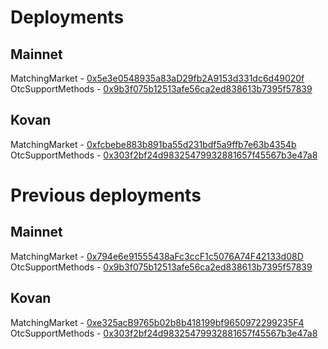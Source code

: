 
<DocsLayout>

# Deployments

## Mainnet

MatchingMarket - [0x5e3e0548935a83aD29fb2A9153d331dc6d49020f](https://etherscan.io/address/0x5e3e0548935a83ad29fb2a9153d331dc6d49020f)
OtcSupportMethods - [0x9b3f075b12513afe56ca2ed838613b7395f57839](https://etherscan.io/address/0x9b3f075b12513afe56ca2ed838613b7395f57839)

## Kovan

MatchingMarket - [0xfcbebe883b891ba55d231bdf5a9ffb7e63b4354b](https://kovan.etherscan.io/address/0xfcbebe883b891ba55d231bdf5a9ffb7e63b4354b)
OtcSupportMethods - [0x303f2bf24d98325479932881657f45567b3e47a8](https://etherscan.io/address/0x303f2bf24d98325479932881657f45567b3e47a8)

# Previous deployments

## Mainnet

MatchingMarket - [0x794e6e91555438aFc3ccF1c5076A74F42133d08D](https://etherscan.io/address/0x794e6e91555438aFc3ccF1c5076A74F42133d08D)
OtcSupportMethods - [0x9b3f075b12513afe56ca2ed838613b7395f57839](https://etherscan.io/address/0x9b3f075b12513afe56ca2ed838613b7395f57839)

## Kovan

MatchingMarket - [0xe325acB9765b02b8b418199bf9650972299235F4](https://kovan.etherscan.io/address/0xe325acB9765b02b8b418199bf9650972299235F4)
OtcSupportMethods - [0x303f2bf24d98325479932881657f45567b3e47a8](https://etherscan.io/address/0x303f2bf24d98325479932881657f45567b3e47a8)

</DocsLayout>
